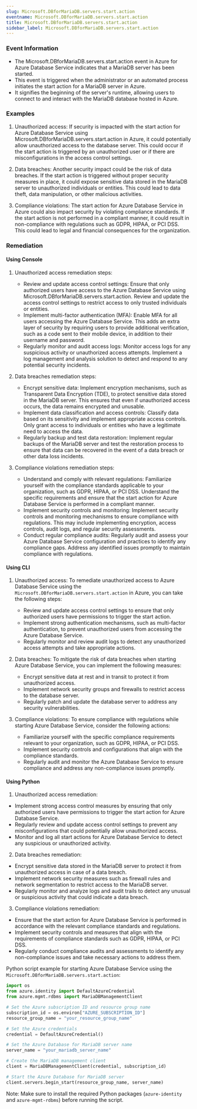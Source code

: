 ```yaml
--- 
slug: Microsoft.DBforMariaDB.servers.start.action
eventname: Microsoft.DBforMariaDB.servers.start.action
title: Microsoft.DBforMariaDB.servers.start.action
sidebar_label: Microsoft.DBforMariaDB.servers.start.action
---
```

                       
### Event Information

- The Microsoft.DBforMariaDB.servers.start.action event in Azure for Azure Database Service indicates that a MariaDB server has been started.
- This event is triggered when the administrator or an automated process initiates the start action for a MariaDB server in Azure.
- It signifies the beginning of the server's runtime, allowing users to connect to and interact with the MariaDB database hosted in Azure.


### Examples

1. Unauthorized access: If security is impacted with the start action for Azure Database Service using Microsoft.DBforMariaDB.servers.start.action in Azure, it could potentially allow unauthorized access to the database server. This could occur if the start action is triggered by an unauthorized user or if there are misconfigurations in the access control settings.

2. Data breaches: Another security impact could be the risk of data breaches. If the start action is triggered without proper security measures in place, it could expose sensitive data stored in the MariaDB server to unauthorized individuals or entities. This could lead to data theft, data manipulation, or other malicious activities.

3. Compliance violations: The start action for Azure Database Service in Azure could also impact security by violating compliance standards. If the start action is not performed in a compliant manner, it could result in non-compliance with regulations such as GDPR, HIPAA, or PCI DSS. This could lead to legal and financial consequences for the organization.

### Remediation

#### Using Console

1. Unauthorized access remediation steps:
   - Review and update access control settings: Ensure that only authorized users have access to the Azure Database Service using Microsoft.DBforMariaDB.servers.start.action. Review and update the access control settings to restrict access to only trusted individuals or entities.
   - Implement multi-factor authentication (MFA): Enable MFA for all users accessing the Azure Database Service. This adds an extra layer of security by requiring users to provide additional verification, such as a code sent to their mobile device, in addition to their username and password.
   - Regularly monitor and audit access logs: Monitor access logs for any suspicious activity or unauthorized access attempts. Implement a log management and analysis solution to detect and respond to any potential security incidents.

2. Data breaches remediation steps:
   - Encrypt sensitive data: Implement encryption mechanisms, such as Transparent Data Encryption (TDE), to protect sensitive data stored in the MariaDB server. This ensures that even if unauthorized access occurs, the data remains encrypted and unusable.
   - Implement data classification and access controls: Classify data based on its sensitivity and implement appropriate access controls. Only grant access to individuals or entities who have a legitimate need to access the data.
   - Regularly backup and test data restoration: Implement regular backups of the MariaDB server and test the restoration process to ensure that data can be recovered in the event of a data breach or other data loss incidents.

3. Compliance violations remediation steps:
   - Understand and comply with relevant regulations: Familiarize yourself with the compliance standards applicable to your organization, such as GDPR, HIPAA, or PCI DSS. Understand the specific requirements and ensure that the start action for Azure Database Service is performed in a compliant manner.
   - Implement security controls and monitoring: Implement security controls and monitoring mechanisms to ensure compliance with regulations. This may include implementing encryption, access controls, audit logs, and regular security assessments.
   - Conduct regular compliance audits: Regularly audit and assess your Azure Database Service configuration and practices to identify any compliance gaps. Address any identified issues promptly to maintain compliance with regulations.

#### Using CLI

1. Unauthorized access: To remediate unauthorized access to Azure Database Service using the `Microsoft.DBforMariaDB.servers.start.action` in Azure, you can take the following steps:
   - Review and update access control settings to ensure that only authorized users have permissions to trigger the start action.
   - Implement strong authentication mechanisms, such as multi-factor authentication, to prevent unauthorized users from accessing the Azure Database Service.
   - Regularly monitor and review audit logs to detect any unauthorized access attempts and take appropriate actions.

2. Data breaches: To mitigate the risk of data breaches when starting Azure Database Service, you can implement the following measures:
   - Encrypt sensitive data at rest and in transit to protect it from unauthorized access.
   - Implement network security groups and firewalls to restrict access to the database server.
   - Regularly patch and update the database server to address any security vulnerabilities.

3. Compliance violations: To ensure compliance with regulations while starting Azure Database Service, consider the following actions:
   - Familiarize yourself with the specific compliance requirements relevant to your organization, such as GDPR, HIPAA, or PCI DSS.
   - Implement security controls and configurations that align with the compliance standards.
   - Regularly audit and monitor the Azure Database Service to ensure compliance and address any non-compliance issues promptly.

#### Using Python

1. Unauthorized access remediation:
- Implement strong access control measures by ensuring that only authorized users have permissions to trigger the start action for Azure Database Service.
- Regularly review and update access control settings to prevent any misconfigurations that could potentially allow unauthorized access.
- Monitor and log all start actions for Azure Database Service to detect any suspicious or unauthorized activity.

2. Data breaches remediation:
- Encrypt sensitive data stored in the MariaDB server to protect it from unauthorized access in case of a data breach.
- Implement network security measures such as firewall rules and network segmentation to restrict access to the MariaDB server.
- Regularly monitor and analyze logs and audit trails to detect any unusual or suspicious activity that could indicate a data breach.

3. Compliance violations remediation:
- Ensure that the start action for Azure Database Service is performed in accordance with the relevant compliance standards and regulations.
- Implement security controls and measures that align with the requirements of compliance standards such as GDPR, HIPAA, or PCI DSS.
- Regularly conduct compliance audits and assessments to identify any non-compliance issues and take necessary actions to address them.

Python script example for starting Azure Database Service using the `Microsoft.DBforMariaDB.servers.start.action`:

```python
import os
from azure.identity import DefaultAzureCredential
from azure.mgmt.rdbms import MariaDBManagementClient

# Set the Azure subscription ID and resource group name
subscription_id = os.environ["AZURE_SUBSCRIPTION_ID"]
resource_group_name = "your_resource_group_name"

# Set the Azure credentials
credential = DefaultAzureCredential()

# Set the Azure Database for MariaDB server name
server_name = "your_mariadb_server_name"

# Create the MariaDB management client
client = MariaDBManagementClient(credential, subscription_id)

# Start the Azure Database for MariaDB server
client.servers.begin_start(resource_group_name, server_name)
```

Note: Make sure to install the required Python packages (`azure-identity` and `azure-mgmt-rdbms`) before running the script.


 